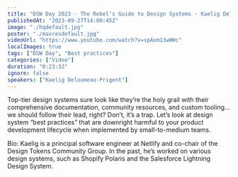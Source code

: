 ```yaml
---
title: "DSW Day 2023 - The Rebel’s Guide to Design Systems - Kaelig Deloumeau-Prigent"
publishedAt: "2023-09-27T14:00:45Z"
image: "./hqdefault.jpg"
poster: "./maxresdefault.jpg"
videoUrl: "https://www.youtube.com/watch?v=spAxm13wWWc"
localImages: true
tags: ["DSW Day", "Best practices"]
categories: ["Video"]
duration: "0:23:32"
ignore: false
speakers: ["Kaelig Deloumeau-Prigent"]
---
```


Top-tier design systems sure look like they’re the holy grail with their comprehensive documentation, community resources, and custom tooling… we should follow their lead, right? Don’t, it’s a trap. Let’s look at design system “best practices” that are downright harmful to your product development lifecycle when implemented by small-to-medium teams.

Bio:
Kaelig is a principal software engineer at Netlify and co-chair of the Design Tokens Community Group. In the past, he’s worked on various design systems, such as Shopify Polaris and the Salesforce Lightning Design System.
